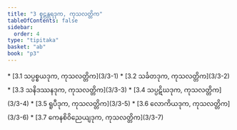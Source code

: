 ```yaml
---
title: "3 စူဠန္တရဒုက, ကုသလတ္တိက"
tableOfContents: false
sidebar:
  order: 4
type: "tipitaka"
basket: "ab"
book: "p3"
---
```



<DynamicBreadcrumb />



<TableOfContents book="p3" section="3">
* [3.1 သပ္ပစ္စယဒုက, ကုသလတ္တိက](3/3-1)
* [3.2 သင်္ခတဒုက, ကုသလတ္တိက](3/3-2)
* [3.3 သနိဒဿနဒုက, ကုသလတ္တိက](3/3-3)
* [3.4 သပ္ပဋိဃဒုက, ကုသလတ္တိက](3/3-4)
* [3.5 ရူပီဒုက, ကုသလတ္တိက](3/3-5)
* [3.6 လောကိယဒုက, ကုသလတ္တိက](3/3-6)
* [3.7 ကေနစိဝိညေယျဒုက, ကုသလတ္တိက](3/3-7)
</TableOfContents>